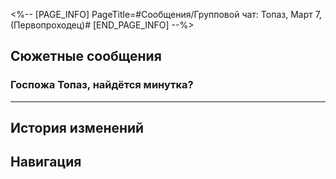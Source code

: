 <%-- [PAGE_INFO]
PageTitle=#Сообщения/Групповой чат: Топаз, Март 7, (Первопроходец)#
[END_PAGE_INFO] --%>
{{Сообщение Инфобокс
|id          = 107
|Изображение = НИП Групповой чат: Топаз, Март 7, (Первопроходец) Иконка.png
|Тип         = Группа
|Персонажи   = [[Март 7]]; [[Ответ ИИ]]; [[Первопроходец]]
|Фракция     = Другие
}}

==Сюжетные сообщения==
===Госпожа Топаз, найдётся минутка?===
{{Сообщения
|условие_получения = 
|текст =
:'''Март 7:''' Госпожа Топаз, найдётся минутка?
:'''Ответ ИИ:''' Здравствуйте. Директор Топаз сейчас занята и не может ответить на ваше сообщение. Пожалуйста, подождите.
:'''Март 7:''' Автоответчик? Она и правда не отвечает на сообщения в рабочее время...
:'''Ответ ИИ:''' Здравствуйте. Директор Топаз сейчас занята и не может ответить на ваше сообщение. Пожалуйста, подождите.
:{Выбор} Умный автоответчик, скажи-ка...
::'''(Первопроходец):''' Скажи, куда подевалась госпожа Топаз?
:{Выбор} Давай без автоответов!
::'''(Первопроходец):''' Давай без автоответов! Говори, где Топаз.
:'''Ответ ИИ:''' Приветствую. Проверяю расписание директора Топаз...
:'''Ответ ИИ:''' Сейчас директор Топаз находится в инспекционной поездке в Краеведческом музее - Надмирье - Белобог - Ярило-VI.
:'''Март 7:''' А эта штука довольно умная. Спасибо!
:'''Ответ ИИ:''' Здравствуйте. Директор Топаз сейчас занята и не может ответить на ваше сообщение. Пожалуйста, подождите.
}}
----

==История изменений==
{{История изменений|2.7}}

==Навигация==
{{Сообщения Навбокс}}